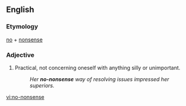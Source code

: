 ==English==

===Etymology===
[[no]] + [[nonsense]]

===Adjective===
{{en-adj}}

# Practical, not concerning oneself with anything silly or unimportant.
#: ''Her '''no-nonsense''' way of resolving issues impressed her superiors.''

[[vi:no-nonsense]]